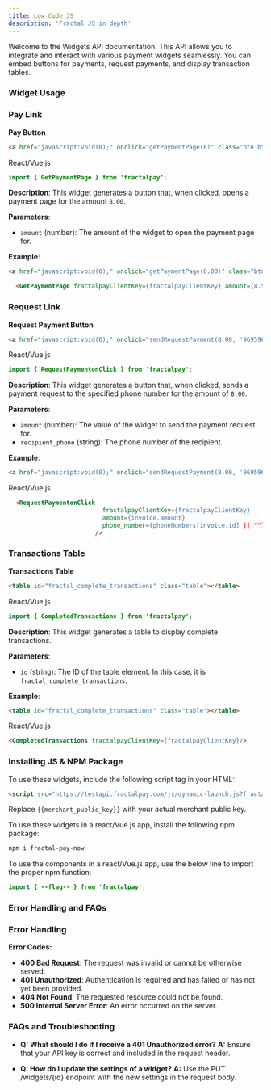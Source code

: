 ```yaml
---
title: Low Code JS
description: 'Fractal JS in depth'
---
```


Welcome to the Widgets API documentation. This API allows you to integrate and interact with various payment widgets seamlessly. You can embed buttons for payments, request payments, and display transaction tables.
### Widget Usage

### Pay Link

**Pay Button**

```html
<a href="javascript:void(0);" onclick="getPaymentPage(8)" class="btn btn-primary">Pay</a>
```

React/Vue js

```java
import { GetPaymentPage } from 'fractalpay';
```

**Description**: This widget generates a button that, when clicked, opens a payment page for the amount `8.00`.

**Parameters**:

- `amount` (number): The amount of the widget to open the payment page for.

**Example**:

```html
<a href="javascript:void(0);" onclick="getPaymentPage(8.00)" class="btn btn-primary">Pay</a>
```

```html
  <GetPaymentPage fractalpayClientKey={fractalpayClientKey} amount={8.55} />
```

### Request Link

**Request Payment Button**

```html
<a href="javascript:void(0);" onclick="sendRequestPayment(8.00, '9695969889')" class="btn btn-primary">Request payment</a>
```

React/Vue js

```java
import { RequestPaymentonClick } from 'fractalpay';
```

**Description**: This widget generates a button that, when clicked, sends a payment request to the specified phone number for the amount of `8.00`.

**Parameters**:

- `amount` (number): The value of the widget to send the payment request for.
- `recipient_phone` (string): The phone number of the recipient.

**Example**:

```html
<a href="javascript:void(0);" onclick="sendRequestPayment(8.00, '9695969889')" class="btn btn-primary">Request payment</a>
```

React/Vue js
```html
  <RequestPaymentonClick
                          fractalpayClientKey={fractalpayClientKey}
                          amount={invoice.amount}
                          phone_number={phoneNumbers[invoice.id] || ""}
                        />
```

### Transactions Table


**Transactions Table**

```html
<table id="fractal_complete_transactions" class="table"></table>
```

React/Vue js
```java
import { CompletedTransactions } from 'fractalpay';
```

**Description**: This widget generates a table to display complete transactions.

**Parameters**:

- `id` (string): The ID of the table element. In this case, it is `fractal_complete_transactions`.

**Example**:

```html
<table id="fractal_complete_transactions" class="table"></table>
```

React/Vue.js
```html
<CompletedTransactions fractalpayClientKey={fractalpayClientKey}/>
```
### Installing JS & NPM Package

To use these widgets, include the following script tag in your HTML:

```html
<script src="https://testapi.fractalpay.com/js/dynamic-launch.js?fractalpay_merchant_public_key={{merchant_public_key}}"></script>
```
Replace `{{merchant_public_key}}` with your actual merchant public key.

To use these widgets in a react/Vue.js app, install the following npm package:

```html
npm i fractal-pay-now
```

To use the components in a react/Vue.js app, use the below line to import the proper npm function:
```java
import { --flag-- } from 'fractalpay';
```


### Error Handling and FAQs

### Error Handling

**Error Codes:**

- **400 Bad Request**: The request was invalid or cannot be otherwise served.
- **401 Unauthorized**: Authentication is required and has failed or has not yet been provided.
- **404 Not Found**: The requested resource could not be found.
- **500 Internal Server Error**: An error occurred on the server.

### FAQs and Troubleshooting

- **Q: What should I do if I receive a 401 Unauthorized error?**
  **A:** Ensure that your API key is correct and included in the request header.

- **Q: How do I update the settings of a widget?**
  **A:** Use the PUT /widgets/{id} endpoint with the new settings in the request body.

  

